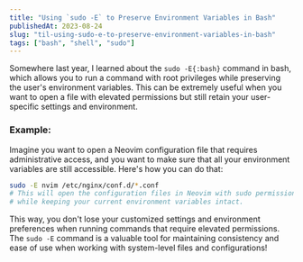 ```yaml
---
title: "Using `sudo -E` to Preserve Environment Variables in Bash"
publishedAt: 2023-08-24
slug: "til-using-sudo-e-to-preserve-environment-variables-in-bash"
tags: ["bash", "shell", "sudo"]
---
```


Somewhere last year, I learned about the ```sudo -E{:bash}``` command in bash, which allows you to run a command with root privileges while preserving the user's environment variables. This can be extremely useful when you want to open a file with elevated permissions but still retain your user-specific settings and environment.

### Example:

Imagine you want to open a Neovim configuration file that requires administrative access, and you want to make sure that all your environment variables are still accessible. Here's how you can do that:

```bash
sudo -E nvim /etc/nginx/conf.d/*.conf
# This will open the configuration files in Neovim with sudo permissions
# while keeping your current environment variables intact.
```

This way, you don't lose your customized settings and environment preferences when running commands that require elevated permissions. The `sudo -E` command is a valuable tool for maintaining consistency and ease of use when working with system-level files and configurations!
